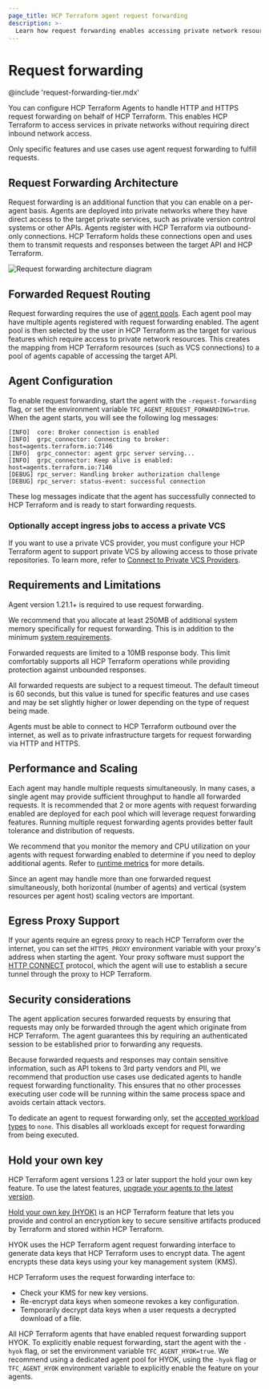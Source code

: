 ```yaml
---
page_title: HCP Terraform agent request forwarding
description: >-
  Learn how request forwarding enables accessing private network resources.
---
```


# Request forwarding

@include 'request-forwarding-tier.mdx'

You can configure HCP Terraform Agents to handle HTTP and HTTPS
request forwarding on behalf of HCP Terraform. This enables HCP Terraform to access
services in private networks without requiring direct inbound network access.

Only specific features and use cases use agent request forwarding to
fulfill requests.

## Request Forwarding Architecture

Request forwarding is an additional function that you can enable on a per-agent
basis. Agents are deployed into private networks where they have direct access
to the target private services, such as private version control systems or other APIs.
Agents register with HCP Terraform via outbound-only connections. HCP Terraform
holds these connections open and uses them to transmit requests and responses
between the target API and HCP Terraform.

![Request forwarding architecture diagram](/img/request-forwarding-arch-dark.png)

## Forwarded Request Routing

Request forwarding requires the use of [agent pools](/terraform/cloud-docs/agents/agent-pools).
Each agent pool may have multiple agents registered with request forwarding enabled. The agent pool is
then selected by the user in HCP Terraform as the target for various features
which require access to private network resources. This creates the mapping from
HCP Terraform resources (such as VCS connections) to a pool of agents capable
of accessing the target API.

## Agent Configuration

To enable request forwarding, start the agent with the `-request-forwarding`
flag, or set the environment variable `TFC_AGENT_REQUEST_FORWARDING=true`. When
the agent starts, you will see the following log messages:

```
[INFO]  core: Broker connection is enabled
[INFO]  grpc_connector: Connecting to broker: host=agents.terraform.io:7146
[INFO]  grpc_connector: agent grpc server serving...
[INFO]  grpc_connector: Keep alive is enabled: host=agents.terraform.io:7146
[DEBUG] rpc_server: Handling broker authorization challenge
[DEBUG] rpc_server: status-event: successful connection
```

These log messages indicate that the agent has successfully connected to HCP Terraform
and is ready to start forwarding requests.

### Optionally accept ingress jobs to access a private VCS

If you want to use a private VCS provider, you must configure your HCP Terraform agent to support private VCS by allowing access to those private repositories. To learn more, refer to [Connect to Private VCS Providers](/terraform/cloud-docs/vcs/private#configure-the-agent-pool-and-agent).

## Requirements and Limitations

Agent version 1.21.1+ is required to use request forwarding.

We recommend that you allocate at least 250MB of additional system memory specifically
for request forwarding. This is in addition to the minimum
[system requirements](/terraform/cloud-docs/agents/requirements).

Forwarded requests are limited to a 10MB response body. This limit comfortably
supports all HCP Terraform operations while providing protection against
unbounded responses.

All forwarded requests are subject to a request timeout. The default timeout is
60 seconds, but this value is tuned for specific features and use cases and may
be set slightly higher or lower depending on the type of request being made.

Agents must be able to connect to HCP Terraform outbound over the internet, as
well as to private infrastructure targets for request forwarding via HTTP and HTTPS.

## Performance and Scaling

Each agent may handle multiple requests simultaneously. In many cases, a single
agent may provide sufficient throughput to handle all forwarded requests. It is
recommended that 2 or more agents with request forwarding enabled are deployed
for each pool which will leverage request forwarding features. Running multiple
request forwarding agents provides better fault tolerance and distribution of
requests.

We recommend that you monitor the memory and CPU utilization on your agents with
request forwarding enabled to determine if you need to deploy additional agents. Refer to
[runtime metrics](/terraform/cloud-docs/agents/metrics#runtime-metrics) for more details.

Since an agent may handle more than one forwarded request simultaneously, both horizontal
(number of agents) and vertical (system resources per agent host) scaling vectors are important.

## Egress Proxy Support

If your agents require an egress proxy to reach HCP Terraform over the internet, you can set the
`HTTPS_PROXY` environment variable with your proxy's address when starting the agent. Your
proxy software must support the [HTTP CONNECT](https://developer.mozilla.org/en-US/docs/Web/HTTP/Methods/CONNECT) protocol,
which the agent will use to establish a secure tunnel through the proxy to HCP Terraform.

## Security considerations

The agent application secures forwarded requests by ensuring that requests may
only be forwarded through the agent which originate from HCP Terraform. The agent
guarantees this by requiring an authenticated session to be established prior to forwarding any requests.

Because forwarded requests and responses may contain sensitive information,
such as API tokens to 3rd party vendors and PII, we recommend
that production use cases use dedicated agents to handle request
forwarding functionality. This ensures that no other processes executing user
code will be running within the same process space and avoids certain
attack vectors.

To dedicate an agent to request forwarding only, set the [accepted
workload types](/terraform/cloud-docs/agents/agents#accept) to `none`. This
disables all workloads except for request forwarding from being executed.

## Hold your own key

<Note>

HCP Terraform agent versions 1.23 or later support the hold your own key feature. To use the latest features, [upgrade your agents to the latest version](/terraform/cloud-docs/agents/changelog).

</Note>

[Hold your own key (HYOK)](/terraform/cloud-docs/hold-your-own-key) is an HCP Terraform feature that lets you provide and control an encryption key to secure sensitive artifacts produced by Terraform and stored within HCP Terraform.

HYOK uses the HCP Terraform agent request forwarding interface to generate data keys that HCP Terraform uses to encrypt data. The agent encrypts these data keys using your key management system (KMS).

HCP Terraform uses the request forwarding interface to:

- Check your KMS for new key versions.
- Re-encrypt data keys when someone revokes a key configuration.
- Temporarily decrypt data keys when a user requests a decrypted download of a file.

All HCP Terraform agents that have enabled request forwarding support HYOK. To explicitly enable request forwarding, start the agent with the `-hyok` flag, or set the environment variable `TFC_AGENT_HYOK=true`.  We recommend using a dedicated agent pool for HYOK, using the `-hyok` flag or `TFC_AGENT_HYOK` environment variable to explicitly enable the feature on your agents.
